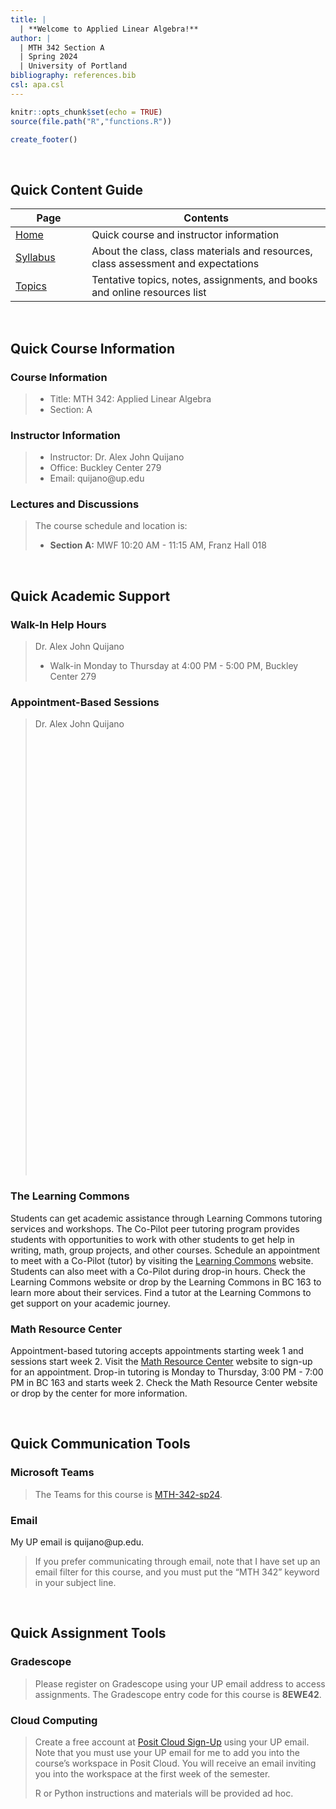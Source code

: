 ---
title: |
  | **Welcome to Applied Linear Algebra!**
author: |
  | MTH 342 Section A
  | Spring 2024
  | University of Portland
bibliography: references.bib
csl: apa.csl
---

```{r setup, include=FALSE}
knitr::opts_chunk$set(echo = TRUE)
source(file.path("R","functions.R"))
```

```{r echo=FALSE}
create_footer()
```

<br>

## **Quick Content Guide**

| Page                      | Contents                                                                          |
|---------------------------|-----------------------------------------------------------------------------------|
| [Home](index.html)        | Quick course and instructor information                                           |
| [Syllabus](syllabus.html) | About the class, class materials and resources, class assessment and expectations |
| [Topics](topics.html)     | Tentative topics, notes, assignments, and books and online resources list         |

<br>

## **Quick Course Information**

### Course Information

> * Title: MTH 342: Applied Linear Algebra
> * Section: A

### Instructor Information

> * Instructor: Dr. Alex John Quijano
> * Office: Buckley Center 279
> * Email: quijano@up.edu

### Lectures and Discussions

> The course schedule and location is:
>
> * **Section A:** MWF 10:20 AM - 11:15 AM, Franz Hall 018

<br>

## **Quick Academic Support**

### Walk-In Help Hours

> Dr. Alex John Quijano
> 
> * Walk-in Monday to Thursday at 4:00 PM - 5:00 PM, Buckley Center 279

### Appointment-Based Sessions

> Dr. Alex John Quijano
>
> <!-- Calendly inline widget begin -->
<div class="calendly-inline-widget" data-url="https://calendly.com/alexjohnquijano?hide_landing_page_details=1&hide_gdpr_banner=1" style="min-width:auto;height:700px;"></div>
<script type="text/javascript" src="https://assets.calendly.com/assets/external/widget.js" async></script>
<!-- Calendly inline widget end -->

### The Learning Commons

Students can get academic assistance through Learning Commons tutoring services and workshops. The Co-Pilot peer tutoring program provides students with opportunities to work with other students to get help in writing, math, group projects, and other courses. Schedule an appointment to meet with a Co-Pilot (tutor) by visiting the [Learning Commons](www.up.edu/learningcommons){target="_blank"} website. Students can also meet with a Co-Pilot during drop-in hours. Check the Learning Commons website or drop by the Learning Commons in BC 163 to learn more about their services. Find a tutor at the Learning Commons to get support on your academic journey.

### Math Resource Center

Appointment-based tutoring accepts appointments starting week 1 and sessions start week 2. Visit the [Math Resource Center](https://www.up.edu/learningcommons/tutoring-services/math-resource-center/index.html){target="_blank"} website to sign-up for an appointment. Drop-in tutoring is Monday to Thursday, 3:00 PM - 7:00 PM in BC 163 and starts week 2. Check the Math Resource Center website or drop by the center for more information.

<br>

## **Quick Communication Tools**

### Microsoft Teams

> The Teams for this course is [MTH-342-sp24](https://teams.microsoft.com/l/team/19%3ABhslPDvVRnf2LmHoOBn_ice_uAmksIMC4sKgCL2v--01%40thread.tacv2/conversations?groupId=d7c5d2e6-8f5d-4032-af1c-41cffc13b9f8&tenantId=ea8f3949-231c-40b6-a33f-56873af96f87){target="_blank"}.

### Email

My UP email is quijano@up.edu. 

> If you prefer communicating through email, note that I have set up an email filter for this course, and you must put the “MTH 342” keyword in your subject line. 

<br>

## **Quick Assignment Tools**

### Gradescope

> Please register on Gradescope using your UP email address to access assignments. The Gradescope entry code for this course is **8EWE42**.

### Cloud Computing

> Create a free account at [Posit Cloud Sign-Up](https://login.posit.cloud/register?redirect=%2F){target="_blank"} using your UP email. Note that you must use your UP email for me to add you into the course’s workspace in Posit Cloud. You will receive an email inviting you into the workspace at the first week of the semester.
> 
> R or Python instructions and materials will be provided ad hoc.

<br>
